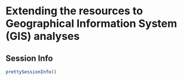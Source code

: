 # Extending the resources to Geographical Information System (GIS) analyses {#GIS}



## Session Info {-}

```r
prettySessionInfo()
```
